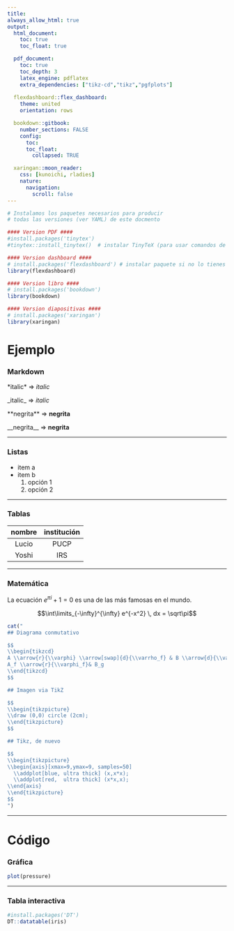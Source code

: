 ```yaml
---
title: 
always_allow_html: true
output:
  html_document:
    toc: true
    toc_float: true

  pdf_document:
    toc: true
    toc_depth: 3
    latex_engine: pdflatex
    extra_dependencies: ["tikz-cd","tikz","pgfplots"]
  
  flexdashboard::flex_dashboard:
    theme: united
    orientation: rows

  bookdown::gitbook:
    number_sections: FALSE
    config:
      toc:
      toc_float:
        collapsed: TRUE

  xaringan::moon_reader:
    css: [kunoichi, rladies]
    nature:
      navigation:
        scroll: false
---
```


```r
# Instalamos los paquetes necesarios para producir
# todas las versiones (ver YAML) de este docmento

#### Version PDF ####
#install.packages('tinytex')
#tinytex::install_tinytex()  # instalar TinyTeX (para usar comandos de LaTeX)

#### Version dashboard ####
# install.packages('flexdashboard') # instalar paquete si no lo tienes instalado
library(flexdashboard)

#### Version libro ####
# install.packages('bookdown')
library(bookdown)

#### Version diapositivas ####
# install.packages('xaringan')
library(xaringan)
```

# Ejemplo

### Markdown

\*italic\* $\Rightarrow$ *italic*

\_italic\_ $\Rightarrow$ _italic_

\*\*negrita\*\* $\Rightarrow$ **negrita**

\_\_negrita\_\_ $\Rightarrow$ __negrita__

---

### Listas

- item a
- item b
  1. opción 1
  1. opción 2
  
---

### Tablas

nombre | institución
:---: | :---:
Lucio | PUCP
Yoshi | IRS

---

### Matemática

La ecuación $e^{\pi i} +1 =0$ es una de las más famosas en el mundo.

$$\int\limits_{-\infty}^{\infty} e^{-x^2} \, dx = \sqrt\pi$$

```r
cat("
## Diagrama conmutativo

$$
\\begin{tikzcd}
A \\arrow{r}{\\varphi} \\arrow[swap]{d}{\\varrho_f} & B \\arrow{d}{\\varrho_g} \\\\%
A_f \\arrow{r}{\\varphi_f}& B_g
\\end{tikzcd}
$$

## Imagen via TikZ

$$
\\begin{tikzpicture}
\\draw (0,0) circle (2cm);
\\end{tikzpicture}
$$

## Tikz, de nuevo

$$
\\begin{tikzpicture}
\\begin{axis}[xmax=9,ymax=9, samples=50]
  \\addplot[blue, ultra thick] (x,x*x);
  \\addplot[red,  ultra thick] (x*x,x);
\\end{axis}
\\end{tikzpicture}
$$
")
```

---

# Código

### Gráfica

```r
plot(pressure)
```

---

### Tabla interactiva

```r
#install.packages('DT')
DT::datatable(iris)
```